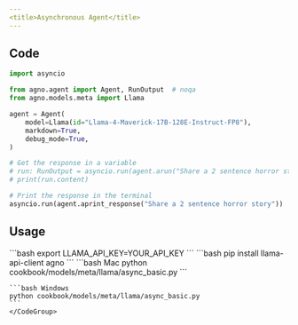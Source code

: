 ```yaml
---
<title>Asynchronous Agent</title>
---
```


## Code

```python cookbook/models/meta/llama/async_basic.py
import asyncio

from agno.agent import Agent, RunOutput  # noqa
from agno.models.meta import Llama

agent = Agent(
    model=Llama(id="Llama-4-Maverick-17B-128E-Instruct-FP8"),
    markdown=True,
    debug_mode=True,
)

# Get the response in a variable
# run: RunOutput = asyncio.run(agent.arun("Share a 2 sentence horror story"))
# print(run.content)

# Print the response in the terminal
asyncio.run(agent.aprint_response("Share a 2 sentence horror story"))
```

## Usage

<Steps>
  <Snippet file="create-venv-step.mdx" />

  <Step title="Set your LLAMA API key">
    ```bash
    export LLAMA_API_KEY=YOUR_API_KEY
    ```
  </Step>

  <Step title="Install libraries">
    ```bash
    pip install llama-api-client agno
    ```
  </Step>

  <Step title="Run Agent">
    <CodeGroup>
    ```bash Mac
    python cookbook/models/meta/llama/async_basic.py
    ```

    ```bash Windows
    python cookbook/models/meta/llama/async_basic.py
    ```
    </CodeGroup>
  </Step>
</Steps> 